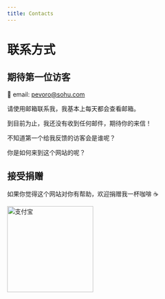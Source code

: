 ```yaml
---
title: Contacts
---
```


# 联系方式

## 期待第一位访客

📧 email: pevoro@sohu.com

请使用邮箱联系我，我基本上每天都会查看邮箱。

到目前为止，我还没有收到任何邮件，期待你的来信！

不知道第一个给我反馈的访客会是谁呢？

你是如何来到这个网站的呢？

## 接受捐赠

如果你觉得这个网站对你有帮助，欢迎捐赠我一杯咖啡 ☕️

<img src="/img/alipay.png" alt="支付宝" width="200" /> 